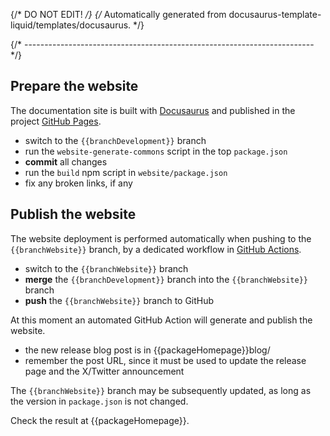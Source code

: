 {/* DO NOT EDIT! */}
{/* Automatically generated from docusaurus-template-liquid/templates/docusaurus. */}

{/* ------------------------------------------------------------------------ */}

## Prepare the website

The documentation site is built with [Docusaurus](https://docusaurus.io) and
published in the project
[GitHub Pages]({{packageHomepage}}).

- switch to the `{{branchDevelopment}}` branch
- run the `website-generate-commons` script in the top `package.json`
- **commit** all changes
- run the `build` npm script in `website/package.json`
- fix any broken links, if any

## Publish the website

The website deployment is performed automatically when pushing to the
`{{branchWebsite}}` branch, by a dedicated workflow in
[GitHub Actions](https://github.com/{{githubProjectOrganization}}/{{githubProjectName}}/actions/workflows/publish-github-pages.yml).

- switch to the `{{branchWebsite}}` branch
- **merge** the `{{branchDevelopment}}` branch into the `{{branchWebsite}}` branch
- **push** the `{{branchWebsite}}` branch to GitHub

At this moment an automated GitHub Action will generate and publish the website.

- the new release blog post is
in {{packageHomepage}}blog/
- remember the post URL, since it must be used to update the release page
and the X/Twitter announcement

The `{{branchWebsite}}` branch may be subsequently updated, as long as the
version in `package.json` is not changed.

Check the result at {{packageHomepage}}.

